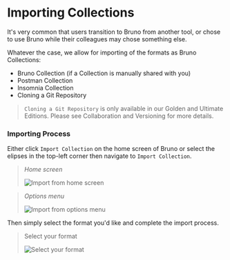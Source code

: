 # Importing Collections 

It's very common that users transition to Bruno from another tool, or chose to use Bruno while their colleagues may chose something else. 

Whatever the case, we allow for importing of the formats as Bruno Collections:

- Bruno Collection (if a Collection is manually shared with you)
- Postman Collection
- Insomnia Collection
- Cloning a Git Repository

> `Cloning a Git Repository` is only available in our Golden and Ultimate Editions. Please see Collaboration and Versioning for more details.

### Importing Process

Either click `Import Collection` on the home screen of Bruno or select the elipses in the top-left corner then navigate to `Import Collection`. 

>*Home screen*
>
>![Import from home screen](/screenshots/migration/ImportCollectionHomePage.webp)

>*Options menu*
>
>![Import from options menu](/screenshots/migration/ImportcollectionElipses.webp)


Then simply select the format you'd like and complete the import process.

>Select your format
>
>![Select your format](/screenshots/migration/ImportCollectionModal.webp)




